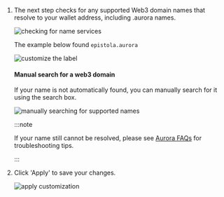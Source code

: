 1.  The next step checks for any supported Web3 domain names that resolve to your wallet address, including .aurora names.

    <img
    	className="guides-image-small"
    	alt="checking for name services"
    	src="/img/user/guides/getting-started/img-register-a-wallet/checking-name-services.png"
    />

    The example below found `epistola.aurora`

    <img
    	className="guides-image"
    	alt="customize the label"
    	src="/img/user/guides/getting-started/img-register-a-wallet/search-name-services-aurora.png"
    />

    #### Manual search for a web3 domain

    If your name is not automatically found, you can manually search for it using the search box.

    <img
    	className="guides-image"
    	alt="manually searching for supported names"
    	src="/img/user/guides/getting-started/img-register-a-wallet/manual-search-name-services.png"
    />

    :::note

    If your name still cannot be resolved, please see [Aurora FAQs](/user/guides/wallets-and-identities/aurora/aurora-faqs) for troubleshooting tips.

    :::

1.  Click 'Apply' to save your changes.

    <img
    	className="guides-image"
    	alt="apply customization"
    	src="/img/user/guides/getting-started/img-register-a-wallet/apply-customization-aurora.png"
    />
